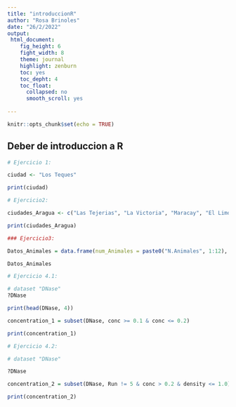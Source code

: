---
title: "introduccionR"
author: "Rosa Brinoles"
date: "26/2/2022"
output:
 html_document:
    fig_height: 6
    fight_width: 8
    theme: journal
    highlight: zenburn
    toc: yes
    toc_depht: 4
    toc_float:
      collapsed: no
      smooth_scroll: yes
      
---

```{r setup, include=FALSE}
knitr::opts_chunk$set(echo = TRUE)

```

## Deber de introduccion a R

```{r Ejercicio 1}
# Ejercicio 1:

ciudad <- "Los Teques"

print(ciudad)

```

```{r Ejerc2}

# Ejercicio2:

ciudades_Aragua <- c("Las Tejerias", "La Victoria", "Maracay", "El Limon", "Camatagua", "El Consejo", "Turmero")

print(ciudades_Aragua)

```

```{r Ejerc3}

### Ejercicio3:

Datos_Animales = data.frame(num_Animales = paste0("N.Animales", 1:12), Especies = c("Gatos", "Perros", "Gallina", "Vaca", "Loro", "Pato", "Gallo", "Chancho", "Toro", "Cisne", "Buho", "Gabilan"), Hogar = c("Casa", "Casa", "Campo", "Campo", "Selva", "Campo", "Selva", "Selva", "Campo", "Campo", "Campo", "Todos lados"), Cantidad = sample(1:10, 12, replace = TRUE), lista_Animales =sample(1:12, 12, replace = TRUE) )

Datos_Animales
```

```{r Ejerc41}

# Ejercicio 4.1:

# dataset "DNase"
?DNase

print(head(DNase, 4))

concentration_1 = subset(DNase, conc >= 0.1 & conc <= 0.2)

print(concentration_1)

```
```{r Ejerc42}

# Ejercicio 4.2:

# dataset "DNase"

?DNase

concentration_2 = subset(DNase, Run != 5 & conc > 0.2 & density <= 1.0)

print(concentration_2)

```
